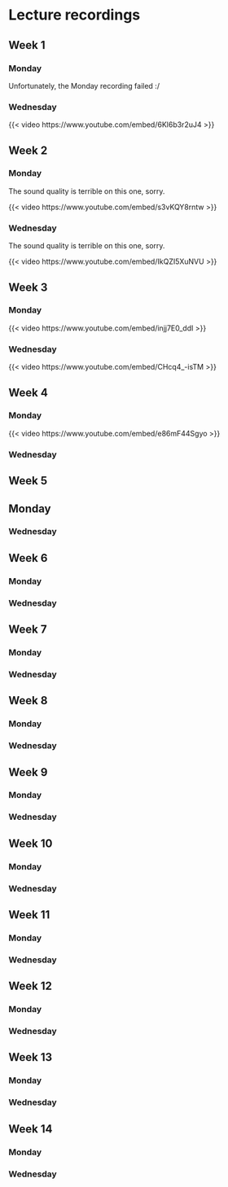 # Lecture recordings

## Week 1

### Monday

Unfortunately, the Monday recording failed :/

### Wednesday

{{< video https://www.youtube.com/embed/6Kl6b3r2uJ4 >}}

## Week 2

### Monday

The sound quality is terrible on this one, sorry.

{{< video https://www.youtube.com/embed/s3vKQY8rntw >}}

### Wednesday

The sound quality is terrible on this one, sorry.

{{< video https://www.youtube.com/embed/IkQZI5XuNVU >}}

## Week 3

### Monday

{{< video https://www.youtube.com/embed/injj7E0_ddI >}}
 
### Wednesday

{{< video https://www.youtube.com/embed/CHcq4_-isTM >}}


## Week 4

### Monday

{{< video https://www.youtube.com/embed/e86mF44Sgyo >}}
 

### Wednesday
<!-- 
{{< video https://www.youtube.com/embed/ >}}
 -->

## Week 5

## Monday
<!-- 
{{< video https://www.youtube.com/embed/ >}}
 -->

### Wednesday
<!-- 
{{< video https://www.youtube.com/embed/ >}}
 -->

## Week 6

### Monday
<!-- 
{{< video https://www.youtube.com/embed/ >}}
 -->

### Wednesday
<!-- 
{{< video https://www.youtube.com/embed/ >}}
 -->

## Week 7

### Monday
<!-- 
{{< video https://www.youtube.com/embed/ >}}
 -->

### Wednesday
<!-- 
{{< video https://www.youtube.com/embed/ >}}
 -->

## Week 8

### Monday
<!-- 
{{< video https://www.youtube.com/embed/ >}}
 -->

### Wednesday
<!-- 
{{< video https://www.youtube.com/embed/ >}}
 -->

## Week 9

### Monday
<!-- 
{{< video https://www.youtube.com/embed/ >}}
 -->

### Wednesday
<!-- 
{{< video https://www.youtube.com/embed/ >}}
 -->

## Week 10

### Monday
<!-- 
{{< video https://www.youtube.com/embed/ >}}
 -->

### Wednesday
<!-- 
{{< video https://www.youtube.com/embed/ >}}
 -->

## Week 11

### Monday
<!-- 
{{< video https://www.youtube.com/embed/ >}}
 -->

### Wednesday
<!-- 
{{< video https://www.youtube.com/embed/ >}}
 -->

## Week 12

### Monday
<!-- 
{{< video https://www.youtube.com/embed/ >}}
 -->

### Wednesday
<!-- 
{{< video https://www.youtube.com/embed/ >}}
 -->

## Week 13

### Monday
<!-- 
{{< video https://www.youtube.com/embed/ >}}
 -->

### Wednesday
<!-- 
{{< video https://www.youtube.com/embed/ >}}
 -->

## Week 14

### Monday
<!-- 
{{< video https://www.youtube.com/embed/ >}}
 -->

### Wednesday
<!-- 
{{< video https://www.youtube.com/embed/ >}}
 -->

